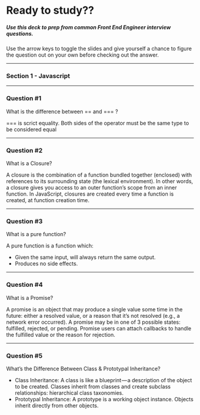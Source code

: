 


<Layout>
<h1>Ready to study??</h1>
<h5>Use this deck to prep from common Front End Engineer interview questions.</h5>
<p>
  Use the arrow keys to toggle the slides and give yourself a chance to figure the question out
  on your own before checking out the answer.
</p>
</Layout>

---

<h3>Section 1 - Javascript</h3>

---

  ### Question #1
  <Layout>
    <Appear>
      <p>What is the difference between == and === ?</p>
      <p>
        === is scrict equality. Both sides of the operator must be the same
        type to be considered equal
      </p>
    </Appear>
  </Layout>

---
  ### Question #2
  <Layout>
    <Appear>
      <p>What is a Closure?</p>
      <p>
        A closure is the combination of a function bundled together (enclosed) with references to its surrounding state (the lexical environment). In other words, a closure gives you access to an outer function’s scope from an inner function. In JavaScript, closures are created every time a function is created, at function creation time.
      </p>
    </Appear>
  </Layout>

---
  ### Question #3
  <Layout>
    <Appear>
      <p>What is a pure function?</p>
      <p>
        A pure function is a function which:
      </p>
      <ul>
        <li>Given the same input, will always return the same output.</li>
        <li>Produces no side effects.</li>
      </ul>
    </Appear>
  </Layout>

---

  ### Question #4
  <Layout>
    <Appear>
      <p>What is a Promise?</p>
      <p>
        A promise is an object that may produce a single value some time in the future: either a resolved value, or a reason that it’s not resolved (e.g., a network error occurred). A promise may be in one of 3 possible states: fulfilled, rejected, or pending. Promise users can attach callbacks to handle the fulfilled value or the reason for rejection.
      </p>
    </Appear>
  </Layout>

---
  ### Question #5
  <Layout>
    <Appear>
    <p>What’s the Difference Between Class & Prototypal Inheritance?</p>
    <ul>
      <li>
        Class Inheritance: A class is like a blueprint — a description of the object to be created.
        Classes inherit from classes and create subclass relationships: hierarchical class taxonomies.
      </li>
      <li>
        Prototypal Inheritance: A prototype is a working object instance.
      Objects inherit directly from other objects.
      </li>
    </ul>
    </Appear>
  </Layout>